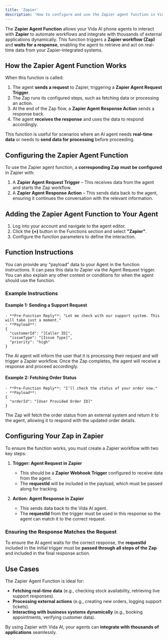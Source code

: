 ```yaml
---
title: 'Zapier'
description: 'How to configure and use the Zapier agent function in Vida AI phone agents.'
---
```


The **Zapier Agent Function** allows your Vida AI phone agents to interact with **Zapier** to automate workflows and integrate with thousands of external applications dynamically. This function triggers a **Zapier workflow (Zap)** and **waits for a response**, enabling the agent to retrieve and act on real-time data from your Zapier-integrated systems.

## How the Zapier Agent Function Works

When this function is called:
1. The agent **sends a request** to Zapier, triggering a **Zapier Agent Request Trigger**.
2. The Zap runs its configured steps, such as fetching data or processing an action.
3. At the end of the Zap flow, a **Zapier Agent Response Action** sends a response back.
4. The agent **receives the response** and uses the data to respond accordingly.

This function is useful for scenarios where an AI agent needs **real-time data** or needs to **send data for processing** before proceeding.

## Configuring the Zapier Agent Function

To use the Zapier agent function, a **corresponding Zap must be configured** in Zapier with:
1. A **Zapier Agent Request Trigger** – This receives data from the agent and starts the Zap workflow.
2. A **Zapier Agent Response Action** – This sends data back to the agent, ensuring it continues the conversation with the relevant information.

## Adding the Zapier Agent Function to Your Agent

1. Log into your account and navigate to the agent editor.
2. Click the **(+)** button in the Functions section and select **"Zapier"**.
3. Configure the function parameters to define the interaction.

## Function Instructions

You can provide any "payload" data to your Agent in the function instructions. It can pass this data to Zapier via the Agent Request trigger. You can also explain any other context or conditions for when the agent should use the function.

### **Example Instructions**

#### Example 1: Sending a Support Request

```
- **Pre-Function Reply**: "Let me check with our support system. This will take just a moment."
- **Payload**:
{
  "customerId": "[Caller ID]",
  "issueType": "[Issue Type]",
  "priority": "high"
}
```

The AI agent will inform the user that it is processing their request and will trigger a Zapier workflow. Once the Zap completes, the agent will receive a response and proceed accordingly.

#### Example 2: Fetching Order Status

```
- **Pre-Function Reply**: "I'll check the status of your order now."
- **Payload**:
{
  "orderId": "[User Provided Order ID]"
}
```

The Zap will fetch the order status from an external system and return it to the agent, allowing it to respond with the updated order details.

## **Configuring Your Zap in Zapier**

To ensure the function works, you must create a Zapier workflow with two key steps:

1. **Trigger: Agent Request in Zapier**
   - This should be a **Zapier Webhook Trigger** configured to receive data from the agent.
   - The **requestId** will be included in the payload, which must be passed along for tracking.

2. **Action: Agent Response in Zapier**
   - This sends data back to the Vida AI agent.
   - The **requestId** from the trigger must be used in this response so the agent can match it to the correct request.

### **Ensuring the Response Matches the Request**
To ensure the AI agent waits for the correct response, the **requestId** included in the initial trigger must be **passed through all steps of the Zap** and included in the final response action.

## **Use Cases**

The Zapier Agent Function is ideal for:
- **Fetching real-time data** (e.g., checking stock availability, retrieving live support responses).
- **Processing external actions** (e.g., creating new orders, logging support tickets).
- **Interacting with business systems dynamically** (e.g., booking appointments, verifying customer data).

By using Zapier with Vida AI, your agents can **integrate with thousands of applications** seamlessly.



